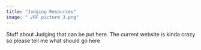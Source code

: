 ```yaml
---
title: "Judging Resources"
image: "./RF picture 3.png"
---
```


Stuff about Judging that can be put here. The current website is kinda crazy so please tell me what should go here

